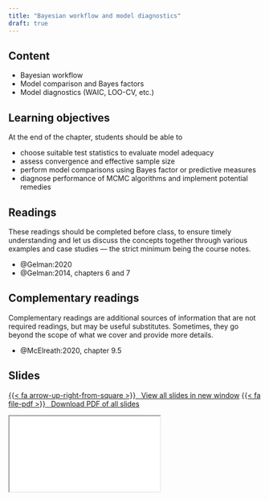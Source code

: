 ```yaml
---
title: "Bayesian workflow and model diagnostics"
draft: true
---
```



## Content


- Bayesian workflow
- Model comparison and Bayes factors
- Model diagnostics (WAIC, LOO-CV, etc.)

## Learning objectives

At the end of the chapter, students should be able to

- choose suitable test statistics to evaluate model adequacy
- assess convergence and effective sample size
- perform model comparisons using Bayes factor or predictive measures
- diagnose performance of MCMC algorithms and implement potential remedies



## Readings

:::{.callout-warning}

These readings should be completed before class, to ensure timely understanding and let us discuss the concepts together through various examples and case studies --- the strict minimum being the course notes.

:::


- @Gelman:2020 
- @Gelman:2014, chapters 6 and 7

## Complementary readings

:::{.callout-warning}
Complementary readings are additional sources of information that are not required readings, but may be useful substitutes. Sometimes, they go beyond the scope of what we cover and provide more details.
:::


- @McElreath:2020, chapter 9.5 


## Slides


<p class="text-center"><a class="btn btn-success btn-lg" target="_blank" href="../slides/bayesmod-slides5.html">{{< fa arrow-up-right-from-square >}} &ensp;View all slides in new window</a> <a class="btn btn-success btn-lg" target="_blank" href="../slides/bayesmod-slides5.pdf" role="button">{{< fa file-pdf >}} &ensp;Download PDF of all slides</a></p>


<div class="ratio ratio-16x9">
<iframe class="slide-deck" src="../slides/bayesmod-slides5.html"></iframe>
</div>

